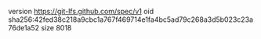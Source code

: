 version https://git-lfs.github.com/spec/v1
oid sha256:42fed38c218a9cbc1a767f469714e1fa4bc5ad79c268a3d5b023c23a76de1a52
size 8018
